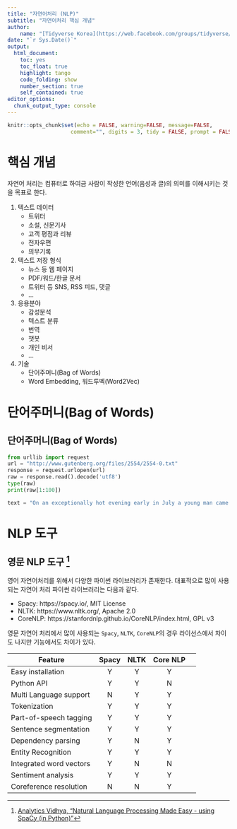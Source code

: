 ```yaml
---
title: "자연어처리 (NLP)"
subtitle: "자연어처리 핵심 개념"
author:
    name: "[Tidyverse Korea](https://web.facebook.com/groups/tidyverse/)"
date: "`r Sys.Date()`"
output:
  html_document: 
    toc: yes
    toc_float: true
    highlight: tango
    code_folding: show
    number_section: true
    self_contained: true
editor_options: 
  chunk_output_type: console
---
```



``` r
knitr::opts_chunk$set(echo = FALSE, warning=FALSE, message=FALSE,
                    comment="", digits = 3, tidy = FALSE, prompt = FALSE, fig.align = 'center')

```

# 핵심 개념 {#basic-cocept}

자연어 처리는 컴퓨터로 하여금 사람이 작성한 언어(음성과 글)의 의미를 이해시키는 것을 목표로 한다.

1. 텍스트 데이터
    - 트위터
    - 소설, 신문기사
    - 고객 평점과 리뷰
    - 전자우편
    - 의무기록
1. 텍스트 저장 형식
    - 뉴스 등 웹 페이지
    - PDF/워드/한글 문서
    - 트위터 등 SNS, RSS 피드, 댓글
    - ...
1. 응용분야
    - 감성분석
    - 텍스트 분류 
    - 번역
    - 챗봇
    - 개인 비서
    - ...
1. 기술
    - 단어주머니(Bag of Words)
    - Word Embedding, 워드투벡(Word2Vec)


# 단어주머니(Bag of Words) {#python-bow}

## 단어주머니(Bag of Words) {#python-bow-english}


```python
from urllib import request
url = "http://www.gutenberg.org/files/2554/2554-0.txt"
response = request.urlopen(url)
raw = response.read().decode('utf8')
type(raw)
print(raw[1:100])
```


```python
text = "On an exceptionally hot evening early in July a young man came out of the garret in which he lodged in S. Place and walked slowly, as though in hesitation, towards K. bridge."


```


# NLP 도구 {#nlp-tools}

## 영문 NLP 도구 [^nlp-comparison] {#nlp-tools-english}

[^nlp-comparison]: [Analytics Vidhya, "Natural Language Processing Made Easy - using SpaCy (in Python)"](https://www.analyticsvidhya.com/blog/2017/04/natural-language-processing-made-easy-using-spacy-%E2%80%8Bin-python/)

영어 자연어처리를 위해서 다양한 파이썬 라이브러리가 존재한다. 대표적으로 많이 사용되는 자연어 처리 파이썬 라이브러리는 다음과 같다.

- Spacy: https://spacy.io/, MIT License
- NLTK: https://www.nltk.org/, Apache 2.0
- CoreNLP: https://stanfordnlp.github.io/CoreNLP/index.html, GPL v3
    
영문 자연어 처리에서 많이 사용되는 `Spacy`, `NLTK`, `CoreNLP`의 경우 라이선스에서 차이도 나지만 기능에서도 차이가 있다.



| Feature | Spacy | NLTK | Core NLP |
|---------|:--------:|:---------:|:---------:|:---------:|
| Easy installation | Y | Y | Y |
| Python API | Y | Y | N |
| Multi Language support | N | Y |Y |
| Tokenization | Y | Y | Y | |
| Part-of-speech tagging | Y | Y | Y |
| Sentence segmentation | Y | Y | Y |
| Dependency parsing | Y | N | Y |
| Entity Recognition | Y | Y | Y |
| Integrated word vectors | Y | N | N |
| Sentiment analysis | Y | Y | Y |
| Coreference resolution | N | N | Y |
    
